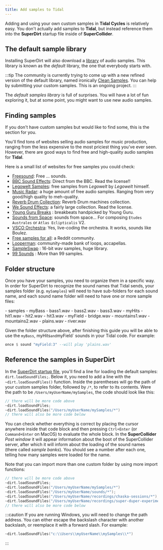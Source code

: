 ```yaml
---
title: Add samples to Tidal
---
```



Adding and using your own custom samples in **Tidal Cycles** is relatively easy. You don't actually add samples to **Tidal**, but instead reference them into the **SuperDirt** startup file inside of **SuperCollider**.

## The default sample library

Installing SuperDirt will also download a [library](../../reference/superdirt/default-samples/) of audio samples. This library is known as the *default* library, the one that everybody starts with.

:::tip
The community is currently trying to come up with a new refined version of the default library, named ironically [Clean Samples](https://github.com/tidalcycles/Clean-Samples/). You can help by submitting your custom samples. This is an ongoing project.
:::

The *default samples library* is full of surprises. You will have a lot of fun exploring it, but at some point, you might want to use new audio samples.

## Finding samples

If you don't have custom samples but would like to find some, this is the section for you.

You'll find tons of websites selling audio samples for music production, ranging from the less expensive to the most priciest thing you've ever seen. However, there are good ways to find free and high-quality audio samples for **Tidal**.

Here is a small list of websites for free samples you could check:

* [Freesound](https://freesound.org/): Free ... sounds.
* [BBC Sound Effects](https://sound-effects.bbcrewind.co.uk/): Direct from the BBC. Read the license!!
* [Legowelt Samples](http://legowelt.org/samples/): free samples from *Legowelt* by *Legowelt* himself.
* [Music Radar](https://www.musicradar.com/news/tech/free-music-samples-royalty-free-loops-hits-and-multis-to-download): a huge amount of free audio samples. Ranging from very good/high quality to meh-quality.
* [Reverb Drum Collection](https://reverb.com/software/samples-and-loops/reverb/3514-reverb-drum-machines-the-complete-collection): Reverb Drum machines collection.
* [We Sound Effects](https://wesoundeffects.com/we-sound-effects-bundle-2020/): a fairly large collection. Read the license.
* [Young Guru Breaks](https://mgthefuture.com/product/305630) : breakbeats handpicked by Young Guru.
* [Sounds from Space](http://www.svengrahn.pp.se/sounds/sounds.htm): sounds from space... For composing `Etudes Australes` or `Atlas Eclipticalis` V2.
* [VSCO Orchestra](https://vis.versilstudios.com/vsco-community.html): Yes, live-coding the orchestra. It works, sounds like Boulez.
* [Free samples for all](https://www.reddit.com/r/samplesforall/): a Reddit community.
* [Looperman](https://www.looperman.com/): community-made bank of loops, accapellas.
* [SampleSwap](https://sampleswap.org/) : 16-bit wav samples, huge library.
* [99 Sounds](https://99sounds.org/) : More than 99 samples.

## Folder structure

Once you have your samples, you need to organize them in a specific way. In order for SuperDirt to recognize the sound names that Tidal sends, your samples folder (e.g. `mySamples`) will need to have sub-folders for each sound name, and each sound name folder will need to have one or more sample files:

<FileTree>
- samples
  - myBass
    - bass1.wav
    - bass2.wav
    - bass3.wav
  - myHits
    - hit1.wav
    - hit2.wav
    - hit3.wav
  - myField
    - bridge.wav
    - mountains1.wav
    - mountains2.wav
    - plains.wav
    - river.wav
</FileTree>

Given the folder structure above, after finishing this guide you will be able to use the `myBass`, myHits` and `myField` sounds in your Tidal code. For example:

```haskell
once $ sound "myField:3" --will play 'plains.wav'
```

## Reference the samples in SuperDirt

In the [SuperDirt startup file](../../reference/config/superdirt/), you'll find a line for loading the default samples: `dirt.loadSoundFiles;`. Below it, you need to add a line with the `~dirt.loadSoundFiles()` function. Inside the parentheses will go the path of your custom samples folder, followed by `/*`, to refer to its contents. Were the path to be `/Users/myUserName/mySamples`, the code should look like this:

```c
// there will be more code above
~dirt.loadSoundFiles;
~dirt.loadSoundFiles("/Users/myUserName/mySamples/*")
// there will also be more code below
```

You can check whether everything is correct by placing the cursor anywhere inside that code block and then pressing `Ctrl+Enter` (or `Command+Enter` on MacOS) to evaluate the whole block. In the **SuperCollider** *Post window* it will appear information about the boot of the SuperCollider server, after which it will inform about the loading of the sound names (there called *sample banks*). You should see a number after each one, telling how many samples were loaded for the name.

Note that you can import more than one custom folder by using more import functions:

```c
// there will be more code above
~dirt.loadSoundFiles;
~dirt.loadSoundFiles("/Users/myUserName/mySamples/*")
~dirt.loadSoundFiles("/Users/myUserName/sounds/*"); 
~dirt.loadSoundFiles("/Users/myUserName/recordings/chaska-sessions/*");
~dirt.loadSoundFiles("/Users/myUserName/recordings/super-duper-experiments/*"); 
// there will also be more code below
```

:::caution
If you are running Windows, you will need to change the path address. You can either escape the backslash character with another backslash, or reemplace it with a forward slash. For example:
```c
~dirt.loadSoundFiles("c:\\Users\\myUserName\\mySamples\\*")
```
:::